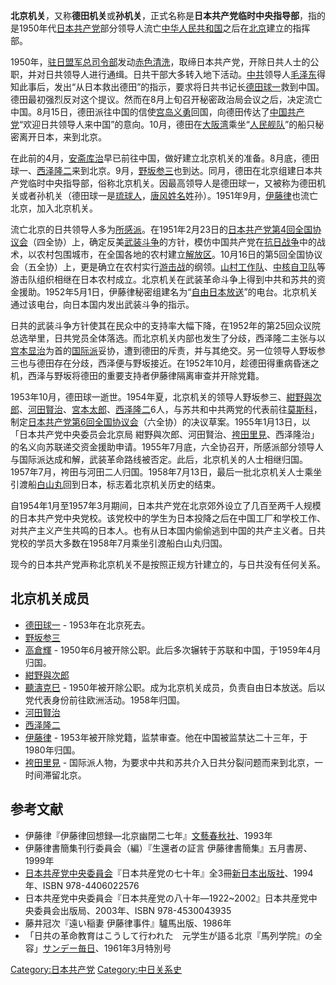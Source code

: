{{no footnotes|time=2015-06-05T16:32:32+00:00}}
{{noteTA
|1=zh-hans:袴田里见; zh-hant:袴田里見;
}}
{{confused|北京政府}}
{{japanese|japanese=北京機関|kana=ぺきんきかん|romaji=Bekin kikan}}
'''北京机关'''，又称'''德田机关'''或'''孙机关'''，正式名称是'''日本共产党临时中央指导部'''，指的是1950年代[[日本共产党|日本共产党]]部分领导人流亡[[中华人民共和国|中华人民共和国]]之后在[[北京|北京]]建立的指挥部。

1950年，[[驻日盟军总司令部|驻日盟军总司令部]]发动[[赤色清洗|赤色清洗]]，取缔日本共产党，开除日共人士的公职，并对日共领导人进行通缉。日共干部大多转入地下活动。[[中共|中共]]领导人[[毛泽东|毛泽东]]得知此事后，发出“从日本救出德田”的指示，要求将日共书记长[[德田球一|德田球一]]救到中国。德田最初强烈反对这个提议。然而在8月上旬召开秘密政治局会议之后，决定流亡中国。8月15日，德田派往中国的信使[[宫岛义勇|宫岛义勇]]回国，向德田传达了[[中国共产党|中国共产党]]“欢迎日共领导人来中国”的意向。10月，德田在[[大阪湾|大阪湾]]乘坐“[[人民舰队|人民舰队]]”的船只秘密离开日本，来到北京。

在此前的4月，[[安斋库治|安斋库治]]早已前往中国，做好建立北京机关的准备。8月底，德田球一、[[西泽隆二|西泽隆二]]来到北京。9月，[[野坂参三|野坂参三]]也到达。同月，德田在北京组建日本共产党临时中央指导部，俗称北京机关。因最高领导人是德田球一，又被称为德田机关或者孙机关（德田球一是[[琉球人|琉球人]]，[[琉球人名|唐风姓名]]姓孙）。1951年9月，[[伊藤律|伊藤律]]也流亡北京，加入北京机关。

流亡北京的日共领导人多为[[所感派|所感派]]。在1951年2月23日的[[日本共产党第4回全国协议会|日本共产党第4回全国协议会]]（四全协）上，确定反美[[武装斗争|武装斗争]]的方针，模仿中国共产党在[[抗日战争|抗日战争]]中的战术，以农村包围城市，在全国各地的农村建立[[解放区|解放区]]。10月16日的第5回全国协议会（五全协）上，更是确立在农村实行[[游击战|游击战]]的纲领。[[山村工作队|山村工作队]]、[[中核自卫队|中核自卫队]]等游击队组织相继在日本农村成立。北京机关在武装革命斗争上得到中共和苏共的资金援助。1952年5月1日，伊藤律秘密组建名为“[[自由日本放送|自由日本放送]]”的电台。北京机关通过该电台，向日本国内发出武装斗争的指示。

日共的武装斗争方针使其在民众中的支持率大幅下降，在1952年的第25回众议院总选举里，日共党员全体落选。而北京机关内部也发生了分歧，西泽隆二主张与以[[宫本显治|宫本显治]]为首的[[国际派|国际派]]妥协，遭到德田的斥责，并与其绝交。另一位领导人野坂参三也与德田存在分歧，西泽便与野坂接近。在1952年10月，趁德田得重病昏迷之机，西泽与野坂将德田的重要支持者伊藤律隔离审查并开除党籍。

1953年10月，德田球一逝世。1954年夏，北京机关的领导人野坂参三、[[紺野與次郎|紺野與次郎]]、[[河田賢治|河田賢治]]、[[宮本太郎|宮本太郎]]、[[西泽隆二|西泽隆二]]6人，与苏共和中共两党的代表前往[[莫斯科|莫斯科]]，制定[[日本共产党第6回全国协议会|日本共产党第6回全国协议会]]（六全协）的决议草案。1955年1月13日，以「日本共产党中央委员会北京局 紺野與次郎、河田賢治、[[袴田里見|袴田里見]]、西泽隆治」的名义向苏联递交资金援助申请。1955年7月底，六全协召开，所感派部分领导人与国际派达成和解，武装革命路线被否定。此后，北京机关的人士相继归国。1957年7月，袴田与河田二人归国。1958年7月13日，最后一批北京机关人士乘坐引渡船[[白山丸|白山丸]]回到日本，标志着北京机关历史的结束。

自1954年1月至1957年3月期间，日本共产党在北京郊外设立了几百至两千人规模的日本共产党中央党校。该党校中的学生为日本投降之后在中国工厂和学校工作、对共产主义产生共鸣的日本人。也有从日本国内偷偷逃到中国的共产主义者。日共党校的学员大多数在1958年7月乘坐引渡船白山丸归国。

现今的日本共产党声称北京机关不是按照正规方针建立的，与日共没有任何关系。

== 北京机关成员 ==

*[[德田球一|德田球一]] - 1953年在北京死去。
*[[野坂参三|野坂参三]]
*[[高倉輝|高倉輝]] - 1950年6月被开除公职。此后多次辗转于苏联和中国，于1959年4月归国。
*[[紺野與次郎|紺野與次郎]]
*[[聽濤克巳|聽濤克巳]] - 1950年被开除公职。成为北京机关成员，负责自由日本放送。后以党代表身份前往欧洲活动。1958年归国。
*[[河田賢治|河田賢治]]
*[[西泽隆二|西泽隆二]]
*[[伊藤律|伊藤律]] - 1953年被开除党籍，监禁审查。他在中国被监禁达二十三年，于1980年归国。
*[[袴田里見|袴田里見]] - 国际派人物，为要求中共和苏共介入日共分裂问题而来到北京，一时间滞留北京。

== 参考文献 ==
*伊藤律『伊藤律回想録―北京幽閉二七年』[[文藝春秋社|文藝春秋社]]、1993年 
*伊藤律書簡集刊行委員会（編）『生還者の証言 伊藤律書簡集』五月書房、1999年
*[[日本共産党中央委員会|日本共産党中央委員会]]『日本共産党の七十年』全3冊[[新日本出版社|新日本出版社]]、1994年、ISBN 978-4406022576
*日本共産党中央委員会『日本共産党の八十年―1922~2002』日本共産党中央委員会出版局、2003年、ISBN 978-4530043935
*藤井冠次『遠い稲妻 伊藤律事件』驢馬出版、1986年
*「日共の革命教育はこうして行われた　元学生が語る北京『馬列学院』の全容」[[サンデー毎日|サンデー毎日]]、1961年3月特別号

{{coord|39|55|46.68|N|116|22|31.38|E|region:CN_scale:2500|display=title}}
{{日本共产党}}
[[Category:日本共产党|Category:日本共产党]]
[[Category:中日关系史|Category:中日关系史]]